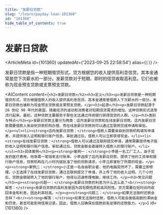 ```yaml
---
title: "发薪日贷款"
slug: "/learn/payday-loan-101360"
id: "101360"
hide_table_of_contents: true
---
```



# 发薪日贷款

<ArticleMeta id={101360} updatedAt={'2023-09-25 22:58:54'} alias={`[]`} />
<div className='border-solid border-b border-t-0 my-4 border-[var(--ifm-color-gray-300)]' />

发薪日贷款是指一种短期借贷形式，贷方根据您的收入提供高利息信贷。其本金通常是您下次薪水的一部分。发薪贷款对于短期、即时的信贷收取高利息。它们也被称为现金预支贷款或支票预支贷款。

<AIContent content={`<h2>发薪日贷款</h2><h3>定义</h3><p>发薪日贷款是一种短期借贷形式，贷方根据借款人的收入提供高利息信贷。其本金通常是借款人下次薪水的一部分。发薪日贷款也被称为现金预支贷款或支票预支贷款。</p><h3>起源</h3><p>发薪日贷款起源于 20 世纪 90 年代的美国，随着经济的波动和消费者对短期信贷需求的增加，这种贷款形式逐渐流行起来。最初，这种贷款主要服务于那些无法通过传统银行获得信贷的人群。</p><h3>类别与特点</h3><p>发薪日贷款主要分为两类：店内发薪日贷款和在线发薪日贷款。店内发薪日贷款需要借款人亲自到贷款机构办理，而在线发薪日贷款则可以通过互联网完成申请和审批。</p><ul><li><strong>店内发薪日贷款：</strong>借款人需要亲自到贷款机构填写申请表，并提供收入证明和银行账户信息。审批通过后，借款人可以立即获得现金。</li><li><strong>在线发薪日贷款：</strong>借款人可以通过互联网提交申请，通常需要提供电子版的收入证明和银行账户信息。审批通过后，贷款金额会直接转入借款人的银行账户。</li></ul><h3>具体案例</h3><p><strong>案例一：</strong>小李是一名工厂工人，由于突发的医疗费用，他急需一笔钱来支付账单。小李选择了店内发薪日贷款，提供了他的工资单和银行账户信息，贷款机构在几小时内就批准了他的贷款请求，小李立即拿到了所需的现金。</p><p><strong>案例二：</strong>小王是一名自由职业者，他的电脑突然坏了，需要立即修理。小王选择了在线发薪日贷款，通过互联网提交了申请，并上传了他的收入证明。几个小时后，贷款金额就转入了他的银行账户，他得以迅速修理电脑，继续工作。</p><h3>常见问题</h3><p><strong>问题一：</strong>发薪日贷款的利息为什么这么高？<br/><strong>解答：</strong>发薪日贷款的高利息是因为其短期性质和高风险性。贷方需要在短时间内收回本金和利息，因此利率较高。</p><p><strong>问题二：</strong>如果无法按时还款会怎样？<br/><strong>解答：</strong>如果无法按时还款，借款人可能会面临高额的滞纳金和罚息，甚至可能影响信用记录。因此，借款人应确保在借款前有足够的还款能力。</p>`} id={101360} />

